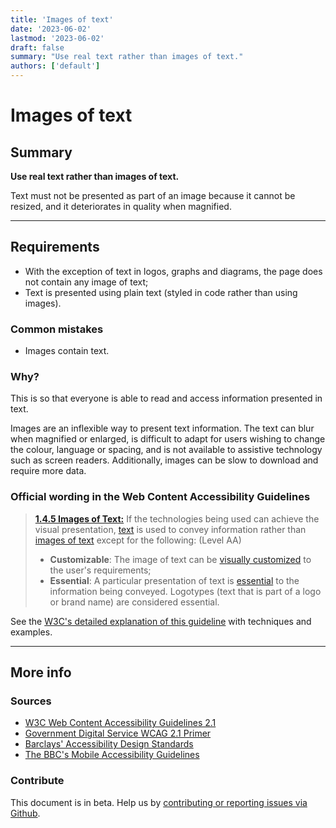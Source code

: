 ```yaml
---
title: 'Images of text'
date: '2023-06-02'
lastmod: '2023-06-02'
draft: false
summary: "Use real text rather than images of text."
authors: ['default']
---
```


# Images of text

## Summary

**Use real text rather than images of text.**

Text must not be presented as part of an image because it cannot be resized, and it deteriorates in quality when magnified.

---

## Requirements

* With the exception of text in logos, graphs and diagrams, the page does not contain any image of text;
* Text is presented using plain text (styled in code rather than using images).

### Common mistakes

*   Images contain text.

### Why?

This is so that everyone is able to read and access information presented in text.

Images are an inflexible way to present text information. The text can blur when magnified or enlarged, is difficult to adapt for users wishing to change the colour, language or spacing, and is not available to assistive technology such as screen readers. Additionally, images can be slow to download and require more data.

### Official wording in the Web Content Accessibility Guidelines

> [**1.4.5 Images of Text:**](https://www.w3.org/TR/UNDERSTANDING-WCAG20/visual-audio-contrast-text-presentation.html) If the technologies being used can achieve the visual presentation, [text](https://www.w3.org/TR/UNDERSTANDING-WCAG20/visual-audio-contrast-text-presentation.html#textdef) is used to convey information rather than [images of text](https://www.w3.org/TR/UNDERSTANDING-WCAG20/visual-audio-contrast-text-presentation.html#images-of-textdef) except for the following: (Level AA)
>
> * **Customizable**: The image of text can be [visually customized](https://www.w3.org/TR/UNDERSTANDING-WCAG20/visual-audio-contrast-text-presentation.html#visually-customizeddef) to the user's requirements;
> * **Essential**: A particular presentation of text is [essential](https://www.w3.org/TR/UNDERSTANDING-WCAG20/visual-audio-contrast-text-presentation.html#essentialdef) to the information being conveyed. Logotypes (text that is part of a logo or brand name) are considered essential.

See the [W3C's detailed explanation of this guideline](https://www.w3.org/TR/UNDERSTANDING-WCAG20/visual-audio-contrast-text-presentation.html) with techniques and examples.

---

## More info

### Sources

* [W3C Web Content Accessibility Guidelines 2.1](https://www.w3.org/TR/WCAG21/)
* [Government Digital Service WCAG 2.1 Primer](https://alphagov.github.io/wcag-primer/)
* [Barclays' Accessibility Design Standards](https://home.barclays/who-we-are/our-suppliers/our-requirements-of-external-suppliers/)
* [The BBC's Mobile Accessibility Guidelines](https://www.bbc.co.uk/guidelines/futuremedia/accessibility/mobile/summary)

### Contribute

This document is in beta. Help us by [contributing or reporting issues via Github](https://github.com/web-accessibility-io/web-accessibility.io).
